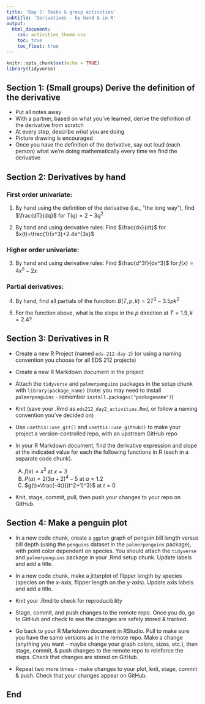 ```yaml
---
title: 'Day 2: Tasks & group activities'
subtitle: 'Derivatives - by hand & in R'
output: 
  html_document:
    css: activities_theme.css
    toc: true
    toc_float: true
---
```


```r
knitr::opts_chunk$set(echo = TRUE)
library(tidyverse)
```

## Section 1: (Small groups) Derive the definition of the derivative

- Put all notes away
- With a partner, based on what you've learned, derive the definition of the derivative from scratch
- At every step, describe *what* you are doing
- Picture drawing is encouraged
- Once you have the definition of the derivative, say out loud (each person) what we're doing mathematically every time we find the derivative

## Section 2: Derivatives by hand

### First order univariate:

1. By hand using the definition of the derivative (i.e., "the long way"), find $\frac{dT}{dq}$ for $T(q)=2-3q^2$

2. By hand and using derivative rules: Find $\frac{dx}{dt}$ for $x(t)=\frac{1}{x^3}+2.4e^{3x}$


### Higher order univariate: 

3. By hand and using derivative rules: Find $\frac{d^3f}{dx^3}$ for $f(x)=4x^5-2x$

### Partial derivatives: 

4. By hand, find all partials of the function: $B(T,p,k)=2T^3-3.5pk^2$

5. For the function above, what is the slope in the $p$ direction at $T = 1.9, k = 2.4$?

## Section 3: Derivatives in R

- Create a new R Project (named `eds-212-day-2`) (or using a naming convention you choose for all EDS 212 projects)
- Create a new R Markdown document in the project
- Attach the `tidyverse` and `palmerpenguins` packages in the setup chunk with `library(package_name)` (note: you may need to install `palmerpenguins` - remember `install.packages("packagename")`)
- Knit (save your .Rmd as `eds212_day2_activities.Rmd`, or follow a naming convention you've decided on)
- Use `usethis::use_git()` and `usethis::use_github()` to make your project a version-controlled repo, with an upstream GitHub repo
- In your R Markdown document, find the derivative expression and slope at the indicated value for each the following functions in R (each in a separate code chunk).

  A) $f(x)=x^2$ at $x = 3$
  B) $P(a)=2(3a+2)^4-5$ at $a = 1.2$
  C) $g(t)=\frac{-4t}{(t^2+1)^3}$ at $t = 0$

- Knit, stage, commit, pull, then push your changes to your repo on GitHub.

## Section 4: Make a penguin plot

- In a new code chunk, create a `ggplot` graph of penguin bill length versus bill depth (using the `penguins` dataset in the `palmerpenguins` package), with point color dependent on species. You should attach the `tidyverse` and `palmerpenguins` package in your .Rmd setup chunk. Update labels and add a title.

- In a new code chunk, make a jitterplot of flipper length by species (species on the x-axis, flipper length on the y-axis). Update axis labels and add a title. 

- Knit your .Rmd to check for reproducibility

- Stage, commit, and push changes to the remote repo. Once you do, go to GitHub and check to see the changes are safely stored & tracked. 

- Go back to your R Markdown document in RStudio. Pull to make sure you have the same versions as in the remote repo. Make a change (anything you want - maybe change your graph colors, sizes, etc.), then stage, commit, & push changes to the remote repo to reinforce the steps. Check that changes are stored on GitHub.

- Repeat two more times - make changes to your plot, knit, stage, commit & push. Check that your changes appear on GitHub. 

## End
